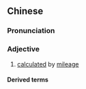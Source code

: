 {{also|计程}}
==Chinese==
{{zh-forms|s=计程}}

===Pronunciation===
{{zh-pron
|m=jìchéng
|c=gai3 cing4
|cat=a
}}

===Adjective===
{{zh-adj}}

# {{lb|zh|attributive}} [[calculated]] by [[mileage]]

====Derived terms====
{{zh-der|計程表|計程車|計程器}}